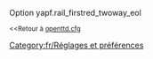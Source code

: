 {{fr/Amorce}}
Option yapf.rail_firstred_twoway_eol

<small><<Retour à [[Main/fr/Openttd.cfg|openttd.cfg]]</small>
[[Category:fr/Réglages et préférences]]